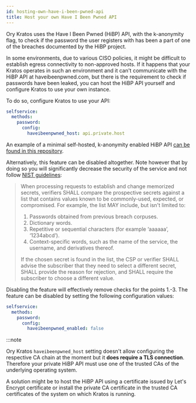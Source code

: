 ```yaml
---
id: hosting-own-have-i-been-pwned-api
title: Host your own Have I Been Pwned API
---
```


Ory Kratos uses the Have I Been Pwned (HiBP) API, with the k-anonymity flag, to check if the password the user registers with has
been a part of one of the breaches documented by the HiBP project.

In some environments, due to various CISO policies, it might be difficult to establish egress connectivity to non-approved hosts.
If it happens that your Kratos operates in such an environment and it can't communicate with the HiBP API at haveibeenpwned.com,
but there is the requirement to check if passwords have been leaked, you can host the HiBP API yourself and configure Kratos to
use your own instance.

To do so, configure Kratos to use your API:

```yaml title="path/to/kratos/config.yml
selfservice:
  methods:
    password:
      config:
        haveibeenpwned_host: api.private.host
```

An example of a minimal self-hosted, k-anonymity enabled HiBP API
[can be found in this repository](https://github.com/radekg/hibp).

Alternatively, this feature can be disabled altogether. Note however that by doing so you will significantly decrease the security
of the service and not follow [NIST guidelines](https://pages.nist.gov/800-63-3/sp800-63b.html):

> When processing requests to establish and change memorized secrets, verifiers SHALL compare the prospective secrets against a
> list that contains values known to be commonly-used, expected, or compromised. For example, the list MAY include, but isn't
> limited to:
>
> 1. Passwords obtained from previous breach corpuses.
> 2. Dictionary words.
> 3. Repetitive or sequential characters (for example ‘aaaaaa’, ‘1234abcd’).
> 4. Context-specific words, such as the name of the service, the username, and derivatives thereof.
>
> If the chosen secret is found in the list, the CSP or verifier SHALL advise the subscriber that they need to select a different
> secret, SHALL provide the reason for rejection, and SHALL require the subscriber to choose a different value.

Disabling the feature will effectively remove checks for the points 1.-3. The feature can be disabled by setting the following
configuration values:

```yaml title="path/to/kratos/config.yml
selfservice:
  methods:
    password:
      config:
        haveibeenpwned_enabled: false
```

:::note

Ory Kratos `haveibeenpwned_host` setting doesn't allow configuring the respective CA chain at the moment but it **does require a
TLS connection**. Therefore your private HiBP API must use one of the trusted CAs of the underlying operating system.

A solution might be to host the HiBP API using a certificate issued by Let's Encrypt certificate or install the private CA
certificate in the trusted CA certificates of the system on which Kratos is running.
